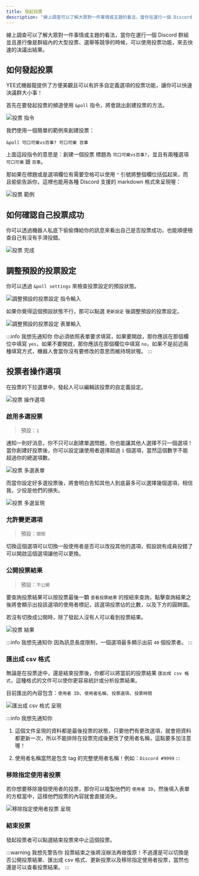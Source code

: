 ---
title: 發起投票
description: "線上調查可以了解大眾對一件事情或主題的看法，當你在運行一個 Discord 群組並且進行像是群組內的大型投票、選舉等競爭的時候，可以使用投票功能，來去快速的決議出結果。YEE式機器龍提供了方便美觀且可以有許多自定義選項的投票功能，讓你可以快速決議群大小事！"
---


線上調查可以了解大眾對一件事情或主題的看法，當你在運行一個 Discord 群組並且進行像是群組內的大型投票、選舉等競爭的時候，可以使用投票功能，來去快速的決議出結果。

## 如何發起投票

YEE式機器龍提供了方便美觀且可以有許多自定義選項的投票功能，讓你可以快速決議群大小事！

首先在要發起投票的頻道使用 `&poll` 指令，將會跳出創建投票的方法。

<Adsense/>

![投票 指令](/img/docs/poll/poll-command.png)

我們使用一個簡單的範例來創建投票：

```
&poll 可口可樂vs百事? 可口可樂 百事
```

上面這段指令的意思是：創建一個投票 標題為 `可口可樂vs百事?`，並且有兩種選項 `可口可樂` 跟 `百事`。

那如果在標題或是選項欄位有需要空格可以使用 `"` 引號將整個欄位括弧起來，而且偷偷告訴你，這裡也能用各種 Discord 支援的 markdown 格式來呈現喔：

![投票 範例](/img/docs/poll/poll-example.png)

<Adsense/>

## 如何確認自己投票成功

你可以透過機器人私底下偷偷傳給你的訊息來看出自己是否投票成功，也能順便檢查自己有沒有手滑投錯。

![投票 完成](/img/docs/poll/poll-done.png)

## 調整預設的投票設定

你可以透過 `&poll settings` 來檢查投票設定的預設狀態。

![調整預設的投票設定 指令輸入](/img/docs/poll/poll-settings.png)

如果你覺得這個預設狀態不行，那可以點選 `更新設定` 後調整預設的投票設定。

![調整預設的投票設定 表單輸入](/img/docs/poll/poll-setiings_input.png)

:::info 我想先通知你
你必須依照表單要求填寫，如果要開啟，那你應該在那個欄位中填寫 `yes`，如果不要開啟，那你應該在那個欄位中填寫 `no`，如果不是前述兩種填寫方式，機器人會當你沒有要修改的意思而維持現狀喔。
:::

## 投票者操作選項

在投票的下拉選單中，發起人可以編輯該投票的自定義設定。

![投票 操作選項](/img/docs/poll/poll-operation.png)

### 啟用多選投票

> 預設：`1`

通知一則好消息，你不只可以創建單選問題，你也能讓其他人選擇不只一個選項！
當你創建好投票後，你可以設定讓使用者選擇超過 `1` 個選項，當然這個數字不能超過你的總選項數。

![投票 多選表單](/img/docs/poll/poll-choices)

而當你設定好多選投票後，將會明白告知其他人到底最多可以選擇幾個選項，相信我，少投是他們的損失。

![投票 多選呈現](/img/docs/poll/poll-choices_show.png)

### 允許變更選項

> 預設：`關閉`

切換這個選項可以切換一般使用者是否可以改投其他的選項，假設說有成員投錯了可以開啟這個選項讓他可以更換。

### 公開投票結果

> 預設：`不公開`

要查詢投票結果可以按投票最後一顆 `查看投票結果` 的按紐來查詢，點擊查詢結果之後將會顯示出投該選項的使用者標記，該選項投票佔的比數，以及下方的圓餅圖。

若沒有切換成公開時，除了發起人沒有人可以看到投票結果。

<Adsense/>

![投票 結果](/img/docs/poll/poll-result.png)

:::info 我想先通知你
因為訊息長度限制，一個選項最多顯示出前 `40` 個投票者。
:::

### 匯出成 csv 格式

無論是在投票途中，還是結束投票後，你都可以將當前的投票結果 `匯出成 csv 格式`，這種格式的文件可以使你更容易統計或分析投票結果。

目前匯出的內容包含：`使用者 ID`、`使用者名稱`、`投票選項`、`投票時間`

![匯出成 csv 格式 呈現](/img/docs/poll/poll-csv_output.png)

:::info 我想先通知你
1. 這個文件呈現的資料都是最後投票的狀態，只要他們有更改選項，就會把資料都更新一次，所以不能排除在投票完成後更改了使用者名稱，這點要多加注意喔！

2. 使用者名稱當然是包含 tag 的完整使用者名稱！例如：`Discord #9999`
:::

### 移除指定使用者投票

若你想要移除幾個使用者的投票，那你可以複製他們的 `使用者 ID`，然後填入表單的方框當中，這樣他們投票的內容就會直接消失。

![移除指定使用者投票 呈現](/img/docs/poll/poll-remove_user.png)

### 結束投票

發起投票者可以點選結束投票來中止這個投票。

:::warning 我想先警告你
投票結束之後將沒辦法再做復原！不過還是可以切換是否公開投票結果、匯出成 csv 格式、更新投票以及移除指定使用者投票，當然也還是可以查看投票結果。
:::

<Adsense/>
